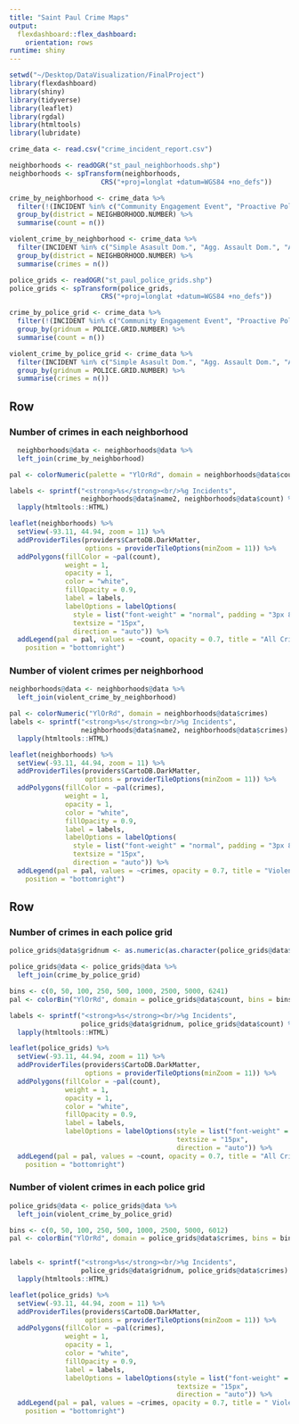 ```yaml
---
title: "Saint Paul Crime Maps"
output: 
  flexdashboard::flex_dashboard:
    orientation: rows
runtime: shiny
---
```


```r
setwd("~/Desktop/DataVisualization/FinalProject")
library(flexdashboard)
library(shiny)
library(tidyverse)
library(leaflet)
library(rgdal)
library(htmltools)
library(lubridate)

crime_data <- read.csv("crime_incident_report.csv")

neighborhoods <- readOGR("st_paul_neighborhoods.shp")
neighborhoods <- spTransform(neighborhoods,
                       CRS("+proj=longlat +datum=WGS84 +no_defs"))

crime_by_neighborhood <- crime_data %>%
  filter(!(INCIDENT %in% c("Community Engagement Event", "Proactive Police Visit"))) %>%
  group_by(district = NEIGHBORHOOD.NUMBER) %>%
  summarise(count = n())

violent_crime_by_neighborhood <- crime_data %>%
  filter(INCIDENT %in% c("Simple Asasult Dom.", "Agg. Assault Dom.", "Agg. Assault", "Robbery", "Discharge", "Rape", "Arson")) %>%
  group_by(district = NEIGHBORHOOD.NUMBER) %>%
  summarise(crimes = n())

police_grids <- readOGR("st_paul_police_grids.shp")
police_grids <- spTransform(police_grids,
                       CRS("+proj=longlat +datum=WGS84 +no_defs"))

crime_by_police_grid <- crime_data %>%
  filter(!(INCIDENT %in% c("Community Engagement Event", "Proactive Police Visit"))) %>%
  group_by(gridnum = POLICE.GRID.NUMBER) %>%
  summarise(count = n())

violent_crime_by_police_grid <- crime_data %>%
  filter(INCIDENT %in% c("Simple Asasult Dom.", "Agg. Assault Dom.", "Agg. Assault", "Robbery", "Burglary", "Discharge", "Theft", "Rape", "Arson", "Auto Theft")) %>%
  group_by(gridnum = POLICE.GRID.NUMBER) %>%
  summarise(crimes = n())
```


Row
-----------------------------------------------------------------------

### Number of crimes in each neighborhood

```r
  neighborhoods@data <- neighborhoods@data %>%
  left_join(crime_by_neighborhood)

pal <- colorNumeric(palette = "YlOrRd", domain = neighborhoods@data$count)

labels <- sprintf("<strong>%s</strong><br/>%g Incidents", 
                  neighborhoods@data$name2, neighborhoods@data$count) %>% 
  lapply(htmltools::HTML)

leaflet(neighborhoods) %>%
  setView(-93.11, 44.94, zoom = 11) %>%
  addProviderTiles(providers$CartoDB.DarkMatter, 
                   options = providerTileOptions(minZoom = 11)) %>%
  addPolygons(fillColor = ~pal(count),
              weight = 1,
              opacity = 1,
              color = "white",
              fillOpacity = 0.9,
              label = labels,
              labelOptions = labelOptions(
                style = list("font-weight" = "normal", padding = "3px 8px"),
                textsize = "15px",
                direction = "auto")) %>%
  addLegend(pal = pal, values = ~count, opacity = 0.7, title = "All Crimes",
    position = "bottomright")
```

### Number of violent crimes per neighborhood

```r
neighborhoods@data <- neighborhoods@data %>%
  left_join(violent_crime_by_neighborhood)

pal <- colorNumeric("YlOrRd", domain = neighborhoods@data$crimes)
labels <- sprintf("<strong>%s</strong><br/>%g Incidents", 
                  neighborhoods@data$name2, neighborhoods@data$crimes) %>% 
  lapply(htmltools::HTML)

leaflet(neighborhoods) %>%
  setView(-93.11, 44.94, zoom = 11) %>%
  addProviderTiles(providers$CartoDB.DarkMatter, 
                   options = providerTileOptions(minZoom = 11)) %>%
  addPolygons(fillColor = ~pal(crimes),
              weight = 1,
              opacity = 1,
              color = "white",
              fillOpacity = 0.9,
              label = labels,
              labelOptions = labelOptions(
                style = list("font-weight" = "normal", padding = "3px 8px"),
                textsize = "15px",
                direction = "auto")) %>%
  addLegend(pal = pal, values = ~crimes, opacity = 0.7, title = "Violent Crimes",
    position = "bottomright")
```


Row
-----------------------------------------------------------------------

### Number of crimes in each police grid

```r
police_grids@data$gridnum <- as.numeric(as.character(police_grids@data$gridnum))

police_grids@data <- police_grids@data %>%
  left_join(crime_by_police_grid)

bins <- c(0, 50, 100, 250, 500, 1000, 2500, 5000, 6241)
pal <- colorBin("YlOrRd", domain = police_grids@data$count, bins = bins)

labels <- sprintf("<strong>%s</strong><br/>%g Incidents", 
                  police_grids@data$gridnum, police_grids@data$count) %>% 
  lapply(htmltools::HTML)

leaflet(police_grids) %>%
  setView(-93.11, 44.94, zoom = 11) %>%
  addProviderTiles(providers$CartoDB.DarkMatter, 
                   options = providerTileOptions(minZoom = 11)) %>%
  addPolygons(fillColor = ~pal(count),
              weight = 1,
              opacity = 1,
              color = "white",
              fillOpacity = 0.9,
              label = labels,
              labelOptions = labelOptions(style = list("font-weight" = "normal", padding = "3px 8px"),
                                          textsize = "15px",
                                          direction = "auto")) %>%
  addLegend(pal = pal, values = ~count, opacity = 0.7, title = "All Crimes",
    position = "bottomright")
```

### Number of violent crimes in each police grid

```r
police_grids@data <- police_grids@data %>%
  left_join(violent_crime_by_police_grid)

bins <- c(0, 50, 100, 250, 500, 1000, 2500, 5000, 6012)
pal <- colorBin("YlOrRd", domain = police_grids@data$crimes, bins = bins)


labels <- sprintf("<strong>%s</strong><br/>%g Incidents", 
                  police_grids@data$gridnum, police_grids@data$crimes) %>% 
  lapply(htmltools::HTML)

leaflet(police_grids) %>%
  setView(-93.11, 44.94, zoom = 11) %>%
  addProviderTiles(providers$CartoDB.DarkMatter, 
                   options = providerTileOptions(minZoom = 11)) %>%
  addPolygons(fillColor = ~pal(crimes),
              weight = 1,
              opacity = 1,
              color = "white",
              fillOpacity = 0.9,
              label = labels,
              labelOptions = labelOptions(style = list("font-weight" = "normal", padding = "3px 8px"),
                                          textsize = "15px",
                                          direction = "auto")) %>%
  addLegend(pal = pal, values = ~crimes, opacity = 0.7, title = " Violent Crimes",
    position = "bottomright")
```

